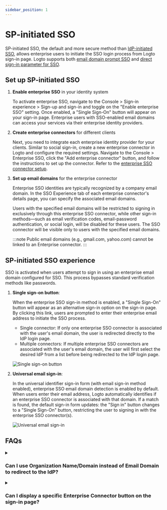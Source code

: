 ```yaml
---
sidebar_position: 1
---
```


# SP-initiated SSO

SP-initiated SSO, the default and more secure method than [IdP-initiated SSO](/end-user-flows/enterprise-sso/idp-initiated-sso), allows enterprise users to initiate the SSO login process from Logto sign-in page. Logto supports both [email domain prompt SSO](#sp-initiated-sso-experience) and [direct sign-in parameter for SSO](/end-user-flows/authentication-parameters/direct-sign-in#enterprise-sso).

## Set up SP-initiated SSO

1. **Enable enterprise SSO** in your identity system

   To activate enterprise SSO, navigate to the <CloudLink to="/sign-in-experience/sign-up-and-sign-in">Console > Sign-in experience > Sign-up and sign-in</CloudLink> and toggle on the "Enable enterprise SSO" setting. Once enabled, a "Single Sign-On" button will appear on your sign-in page. Enterprise users with SSO-enabled email domains can access your services via their enterprise identity providers.

2. **Create enterprise connectors** for different clients

   Next, you need to integrate each enterprise identity provider for your clients. Similar to social sign-in, create a new enterprise connector in Logto and configure the required settings. Navigate to the <CloudLink to="/enterprise-sso">Console > Enterprise SSO</CloudLink>, click the "Add enterprise connector" button, and follow the instructions to set up the connector. Refer to the [enterprise SSO connector setup](/connectors/enterprise-connectors/).

3. **Set up email domains** for the enterprise connector

   Enterprise SSO identities are typically recognized by a company email domain. In the SSO Experience tab of each enterprise connector's details page, you can specify the associated email domains.

   Users with the specified email domains will be restricted to signing in exclusively through this enterprise SSO connector, while other sign-in methods—such as email verification codes, email-password authentication, or social login, will be disabled for these users. The SSO connector will be visible only to users with the specified email domains.

   :::note
   Public email domains (e.g., gmail.com, yahoo.com) cannot be linked to an Enterprise connector.
   :::

## SP-initiated SSO experience

SSO is activated when users attempt to sign in using an enterprise email domain configured for SSO. This process bypasses standard verification methods like passwords.

1. **Single sign-on button**:

   When the enterprise SSO sign-in method is enabled, a "Single Sign-On" button will appear as an alternative sign-in option on the sign-in page. By clicking this link, users are prompted to enter their enterprise email address to initiate the SSO process.

   - Single connector: If only one enterprise SSO connector is associated with the user's email domain, the user is redirected directly to the IdP login page.
   - Multiple connectors: If multiple enterprise SSO connectors are associated with the user's email domain, the user will first select the desired IdP from a list before being redirected to the IdP login page.

   ![Single sign-on button](./assets/sso-button-sign-in.png)

2. **Universal email sign-in**:

   In the universal identifier sign-in form (with email sign-in method enabled), enterprise SSO email domain detection is enabled by default. When users enter their email address, Logto automatically identifies if an enterprise SSO connector is associated with that domain. If a match is found, the default sign-in form updates: the "Sign in" button changes to a "Single Sign-On" button, restricting the user to signing in with the enterprise SSO connector(s).

   ![Universal email sign-in](./assets/sso-email-sign-in.png)

## FAQs

<details>
  <summary>

### Can I use Organization Name/Domain instead of Email Domain to redirect to the IdP?

</summary>

Currently, Logto prebuilt sign-in experience supports only **email domain prompt SSO**, not **organization domain prompt SSO**.

You can create a custom routing page at your client side using the authentication parameters with `directSignIn:'sso:{connectorId}` . This page will redirect large enterprise clients to the appropriate IdP based on their organization domain. Learn more about the [direct sign-in parameter](/end-user-flows/authentication-parameters/direct-sign-in/).

</details>

<details>
  <summary>

### Can I display a specific Enterprise Connector button on the sign-in page?

</summary>

Different enterprise clients use different identity providers to manage their employee, and request different scopes (OIDC) or attribute (SAML). Therefore, it's not recommended to display an Enterprise connector button intended for a specific client on a generic sign-in page.

However, if you are developing a B2E product and want to show a button for a specific enterprise client, you can create a custom login page and use `directSignIn:sso` to route the button appropriately. Learn more about the [direct sign-in parameter](/end-user-flows/authentication-parameters/direct-sign-in/).

</details>
